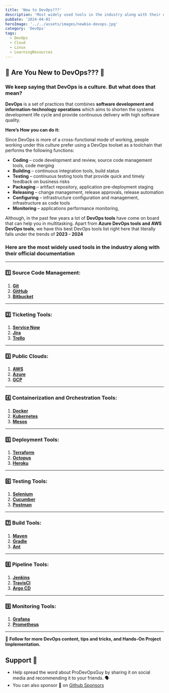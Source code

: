 ```yaml
---
title: 'New to DevOps???'
description: 'Most widely used tools in the industry along with their official documentation'
pubDate: '2024-04-01'
heroImage: '../../assets/images/newbie-devops.jpg'
category: 'DevOps'
tags:
  - DevOps
  - Cloud
  - Linux
  - LearningResources
---
```


## 📣 Are You New to DevOps??? 📣

### We keep saying that DevOps is a culture. But what does that mean?

**DevOps** is a set of practices that combines **software development and information-technology operations** which aims to shorten the systems development life cycle and provide continuous delivery with high software quality.

**Here’s How you can do it:**

Since DevOps is more of a cross-functional mode of working, people working under this culture prefer using a DevOps toolset as a toolchain that performs the following functions:

- **Coding** – code development and review, source code management tools, code merging
- **Building** – continuous integration tools, build status
- **Testing** – continuous testing tools that provide quick and timely feedback on business risks
- **Packaging** – artifact repository, application pre-deployment staging
- **Releasing** – change management, release approvals, release automation
- **Configuring** – infrastructure configuration and management, infrastructure as code tools
- **Monitoring** – applications performance monitoring,

Although, in the past few years a lot of **DevOps tools** have come on board that can help you in multitasking. Apart from **Azure DevOps tools and AWS DevOps tools**, we have this best DevOps tools list right here that literally falls under the trends of **2023 - 2024**

### Here are the most widely used tools in the industry along with their official documentation

---

### 1️⃣ **Source Code Management:**

1. [**Git**](https://git-scm.com/docs)
2. [**GitHub**](https://docs.github.com/en)
3. [**Bitbucket**](https://bitbucket.org/product/guides)

---

### 2️⃣ **Ticketing Tools:**

1. [**Service Now**](https://docs.servicenow.com)
2. [**Jira**](https://confluence.atlassian.com/jira)
3. [**Trello**](https://trello.com/guide)

---

### 3️⃣ **Public Clouds:**

1. [**AWS**](https://docs.aws.amazon.com)
2. [**Azure**](https://learn.microsoft.com/en-us/azure/?product=popular)
3. [**GCP**](https://cloud.google.com/docs)

---

### 4️⃣ **Containerization and Orchestration Tools:**

1. [**Docker**](https://docs.docker.com)
2. [**Kubernetes**](https://kubernetes.io/docs/home)
3. [**Mesos**](https://mesos.apache.org/documentation/latest)

---

### 5️⃣ **Deployment Tools:**

1. [**Terraform**](https://developer.hashicorp.com/terraform/docs)
2. [**Octopus**](https://octopus.com/docs)
3. [**Heroku**](https://devcenter.heroku.com/categories/reference)

---

### 6️⃣ **Testing Tools:**

1. [**Selenium**](https://www.selenium.dev/documentation)
2. [**Cucumber**](https://cucumber.io/docs/cucumber)
3. [**Postman**](https://learning.postman.com/docs/introduction/overview)

---

### 7️⃣ **Build Tools:**

1. [**Maven**](https://maven.apache.org/guides/index.html)
2. [**Gradle**](https://docs.gradle.org/current/userguide/userguide.html)
3. [**Ant**](https://ant.apache.org/manual)

---

### 8️⃣ **Pipeline Tools:**

1. [**Jenkins**](https://www.jenkins.io/doc)
2. [**TravisCI**](https://docs.travis-ci.com)
3. [**Argo CD**](https://argo-cd.readthedocs.io/en/stable)

---

### 9️⃣ **Monitoring Tools:**

1. [**Grafana**](https://grafana.com/docs/grafana/latest)
2. [**Prometheus**](https://prometheus.io/docs/introduction/overview)

---

🚀 **Follow for more DevOps content, tips and tricks, and Hands-On Project Implementation.**

## Support 💖

- Help spread the word about ProDevOpsGuy by sharing it on social media and recommending it to your friends. 🗣️
- You can also sponsor 🏅 on [Github Sponsors](https://github.com/sponsors/NotHarshhaa)
